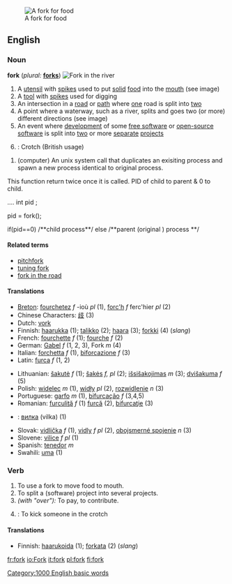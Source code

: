 [[Image:Fork.jpg|thumb|right|A fork for food]]
==English==

===Noun===
'''fork''' (''plural:'' '''[[forks]]''')
[[Image:South Fork Trinity.jpg|thumb|right|Fork in the river]]
# A [[utensil]] with [[spike]]s used to put [[solid]] [[food]] into the [[mouth]] (see image)
# A [[tool]] with [[spike]]s used for digging
# An intersection in a [[road]] or [[path]] where [[one]] road is split into [[two]]
# A point where a waterway, such as a river, splits and goes two (or more) different directions (see image)
# An event where [[development]] of some [[free software]] or [[open source|open-source]] [[software]] is split into [[two]] or more [[separate]] [[project]]s
# {{UK}}: Crotch (British usage)

#(computer) An unix system call that duplicates an exisiting process and spawn a new process identical to original process.
This function return twice once it is called. PID of child to parent & 0 to child.

....
int pid ;

pid  = fork();

if(pid==0)  /**child process**/
else
/**parent (original ) process **/


 
==== Related terms ====
*[[pitchfork]]
*[[tuning fork]]
*[[fork in the road]]

==== Translations ====
{{top}}
*[[Breton]]: [[fourchetez]]  ''f'' -ioù ''pl'' (1), [[forc'h]] ''f'' ferc'hier ''pl'' (2)
*Chinese Characters: [[歧]] (3)
*Dutch: [[vork]]
*Finnish: [[haarukka]] (1); [[talikko]] (2); [[haara]] (3); [[forkki]] (4) (''slang'')
*French: [[fourchette]] ''f'' (1); [[fourche]] ''f'' (2)
*German: [[Gabel]] ''f'' (1, 2, 3), Fork ''m'' (4)
*Italian: [[forchetta]] ''f'' (1), [[biforcazione]] ''f'' (3)
*Latin: [[furca]] ''f'' (1, 2)
{{mid}}
*Lithuanian: [[šakutė]] ''f'' (1); [[šakės]] ''f, pl'' (2); [[išsišakojimas]] ''m'' (3); [[dvišakuma]] ''f'' (5)
*Polish: [[widelec]] ''m'' (1), [[widły]] ''pl'' (2), [[rozwidlenie]] ''n'' (3) 
*Portuguese: [[garfo]] ''m'' (1), [[bifurcação]] ''f'' (3,4,5)
*Romanian: [[furculiţă]] ''f'' (1) [[furcă]] (2), [[bifurcaţie]] (3)
*{{ru}}: [[вилка]] {{f}} (vilka) (1)
*Slovak: [[vidlička]] ''f'' (1), [[vidly]] ''f pl'' (2), [[obojsmerné spojenie]] ''n'' (3)
*Slovene: [[vilice]] ''f pl'' (1)
*Spanish: [[tenedor]] ''m''
*Swahili: [[uma]] (1)
{{bottom}}

=== Verb ===
{{en-infl-reg-consonant|fork||}}
# To use a fork to move food to mouth.
# To split a (software) project into several projects.
# ''(with "over"):'' To pay, to contribute.
# {{UK}}: To kick someone in the crotch

==== Translations ====
*Finnish: [[haarukoida]] (1); [[forkata]] (2) (''slang'')

{{BE-ready}}
[[Category:1000 English basic words]]

[[fr:fork]]
[[io:Fork]]
[[it:fork]]
[[pl:fork]]
[[fi:fork]]